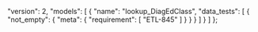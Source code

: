   "version": 2,
  "models": [
    {
      "name": "lookup_DiagEdClass",
      "data_tests": [
        {
          "not_empty": {
            "meta": {
              "requirement": [
                "ETL-845"
              ]
            }
          }
        }
      ]
    }
  ]
};
